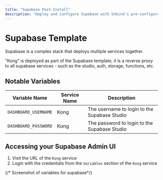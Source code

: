```yaml
---
title: "Supabase Post-Install"
description: "Deploy and configure Supabase with Unbind's pre-configured template"
---
```



# Supabase Template

Supabase is a complex stack that deploys multiple services together.

<Callout>
"Kong" is deployed as part of the Supabase template, it is a reverse proxy to all supabase services - such as the studio, auth, storage, functions, etc.
</Callout>

## Notable Variables

| Variable Name | Service Name | Description |
|---------------|--------------|-------------|
| `DASHBOARD_USERNAME` | Kong | The username to login to the Supabase Studio |
| `DASHBOARD_PASSWORD` | Kong | The password to login to the Supabase Studio |

## Accessing your Supabase Admin UI

1. Visit the URL of the `Kong` service
2. Login with the credentials from the `Variables` section of the `Kong` service

{/* Screenshot of variables for supabase*/}





